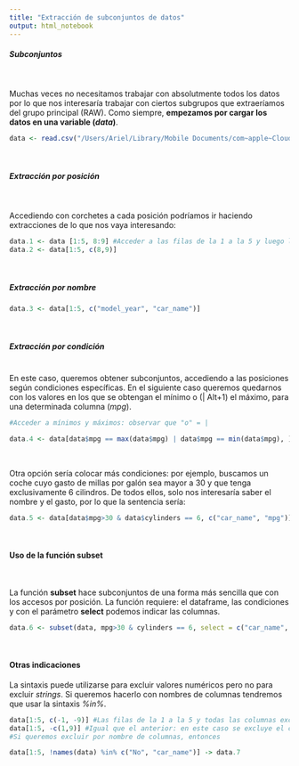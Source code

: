 ```yaml
---
title: "Extracción de subconjuntos de datos"
output: html_notebook
---
```


##### Subconjuntos
\

Muchas veces no necesitamos trabajar con absolutmente todos los datos por lo que nos interesaría trabajar con ciertos subgrupos que extraeríamos del grupo principal (RAW). 
Como siempre, **empezamos por cargar los datos en una variable (_data_)**.


```r
data <- read.csv("/Users/Ariel/Library/Mobile Documents/com~apple~CloudDocs/AADD/DataScience-con-RStudio/Datos/tema2/auto-mpg.csv", header = T, stringsAsFactors = F)
```
\


##### Extracción por posición
\

Accediendo con corchetes a cada posición podríamos ir haciendo extracciones de lo que nos vaya interesando:

```r
data.1 <- data [1:5, 8:9] #Acceder a las filas de la 1 a la 5 y luego la columnas de la 8 a la 9
data.2 <- data[1:5, c(8,9)]
```
\

##### Extracción por nombre

```r
data.3 <- data[1:5, c("model_year", "car_name")]
```
\

##### Extracción por condición
\
En este caso, queremos obtener subconjuntos, accediendo a las posiciones según condiciones específicas. En el siguiente caso queremos quedarnos con los valores en los que se obtengan el mínimo o (| Alt+1) el máximo, para una determinada columna (_mpg_).

```r
#Acceder a mínimos y máximos: observar que "o" = |

data.4 <- data[data$mpg == max(data$mpg) | data$mpg == min(data$mpg), ]

```
\

Otra opción sería colocar más condiciones: por ejemplo, buscamos un coche cuyo gasto de millas por galón sea mayor a 30 y que tenga exclusivamente 6 cilindros. De todos ellos, solo nos interesaría saber el nombre y el gasto, por lo que la sentencia sería:

```r
data.5 <- data[data$mpg>30 & data$cylinders == 6, c("car_name", "mpg")]
```
\

#### Uso de la función **subset**
\

La función **subset** hace subconjuntos de una forma más sencilla que con los accesos por posición. La función requiere: el dataframe, las condiciones y con el parámetro **select** podemos indicar las columnas.

```r
data.6 <- subset(data, mpg>30 & cylinders == 6, select = c("car_name", "mpg"))
```
\

#### Otras indicaciones

La sintaxis puede utilizarse para excluir valores numéricos pero no para excluir _strings_. Si queremos hacerlo con nombres de columnas tendremos que usar la sintaxis _%in%_.

```r
data[1:5, c(-1, -9)] #Las filas de la 1 a la 5 y todas las columnas excepto la 1 y la 9.
data[1:5, -c(1,9)] #Igual que el anterior: en este caso se excluye el conjunto formado por 1 y 9.
#Si queremos excluir por nombre de columnas, entonces

data[1:5, !names(data) %in% c("No", "car_name")] -> data.7
```






















































